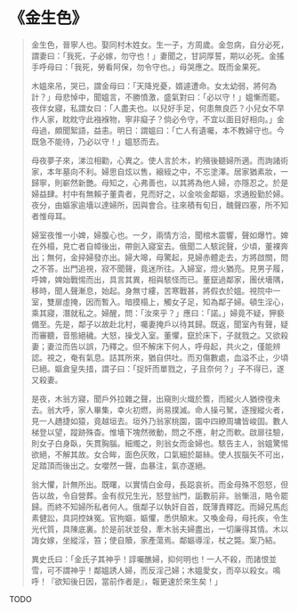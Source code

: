 # 《金生色》

> 金生色，晉寧人也。娶同村木姓女。生一子，方周歲。金忽病，自分必死，謂妻曰：「我死，子必嫁，勿守也！」妻聞之，甘詞厚誓，期以必死。金搖手呼母曰：「我死，勞看阿保，勿令守也。」母哭應之。既而金果死。
>
> 木媼來吊，哭已，謂金母曰：「天降兇憂，婿遽遭命。女太幼弱，將何為計？」母悲悼中，聞媼言，不勝憤激，盛氣對曰：「必以守！」媼慚而罷。夜伴女寢，私謂女曰：「人盡夫也。以兒好手足，何患無良匹？小兒女不早作人家，眈眈守此襁褓物，寧非癡子？倘必令守，不宜以面目好相向。」金母過，頗聞絮語，益恚。明日：謂媼曰：「亡人有遺囑，本不教婦守也。今既急不能待，乃必以守！」媼怒而去。
>
> 母夜夢子來，涕泣相勸，心異之。使人言於木，約殯後聽婦所適。而詢諸術家，本年墓向不利。婦思自炫以售，縗絰之中，不忘塗澤。居家猶素妝，一歸寧，則嶄然新艷。母知之，心弗善也，以其將為他人婦，亦隱忍之。於是婦益肆。村中有無賴子董貴者，見而好之，以金啖金鄰嫗，求通殷勤於婦。夜分，由嫗家逾墻以達婦所，因與會合。往來積有旬日，醜聲四塞，所不知者惟母耳。
>
> 婦室夜惟一小婢，婦腹心也。一夕，兩情方洽，聞棺木震響，聲如爆竹。婢在外榻，見亡者自幛後出，帶劍入寢室去。俄聞二人駭詫聲，少頃，董裸奔出；無何，金捽婦發亦出。婦大嗥，母驚起，見婦赤體走去，方將啟關，問之不答。出門追視，寂不聞聲，竟迷所往。入婦室，燈火猶亮。見男子履，呼婢，婢始戰惕而出，具言其異，相與駭怪而已。董竄過鄰家，團伏墻隅，移時，聞人聲漸息，始起。身無寸縷，苦寒戰甚，將假衣於媼。視院中一室，雙扉虛掩，因而暫入。暗摸榻上，觸女子足，知為鄰子婦。頓生淫心，乘其寢，潛就私之。婦醒，問：「汝來乎？」應曰：「諾。」婦竟不疑，狎褻備至。先是，鄰子以故赴北村，囑妻掩戶以待其歸。既返，聞室內有聲，疑而審聽，音態絕穢。大怒，操戈入室。董懼，竄於床下，子就戮之。又欲殺妻；妻泣而告以誤，乃釋之。但不解床下何人，呼母起，共火之，僅能辨認。視之，奄有氣息。詰其所來，猶自供吐。而刃傷數處，血溢不止，少頃已絕。嫗倉皇失措，謂子曰：「捉奸而單戮之，子且奈何？」子不得已，遂又殺妻。
>
> 是夜，木翁方寢，聞戶外拉雜之聲，出窺則火熾於簷，而縱火人猶徬徨未去。翁大呼，家人畢集，幸火初燃，尚易撲滅。命人操弓駑，逐搜縱火者，見一人趫捷如猿，竟越垣去。垣外乃翁家桃園，園中四繚周墉皆峻固。數人梯登以望，蹤跡殊杳。惟墻下塊然微動，問之不應，射之而軟。啟扉往驗，則女子白身臥，矢貫胸腦。細燭之，則翁女而金婦也。駭告主人，翁媼驚惕欲絕，不解其故。女合眸，面色灰敗，口氣細於屬絲。使人拔腦矢不可出，足踏頂而後出之。女嚶然一聲，血暴注，氣亦遂絕。
>
> 翁大懼，計無所出。既曙，以實情白金母，長跽哀祈。而金母殊不怨怒，但告以故，令自營葬。金有叔兄生光，怒登翁門，詬數前非。翁慚沮，賂令罷歸。而終不知婦所私者何人。俄鄰子以執奸自首，既薄責釋訖。而婦兄馬彪素健訟，具詞控妹冤。官拘嫗，嫗懼，悉供顛末。又喚金母，母托疾，令生光代質，具陳底裏。於是前狀並發，牽木翁夫婦盡出，一切廉得其情。木以誨女嫁，坐縱淫，笞；使自贖，家產蕩焉。鄰嫗導淫，杖之斃。案乃結。
>
> 異史氏曰：「金氏子其神乎！諄囑醮婦，抑何明也！一人不殺，而諸恨並雪，可不謂神乎！鄰媼誘人婦，而反淫己婦；木媼愛女，而卒以殺女。鳴呼！『欲知後日因，當前作者是』，報更速於來生矣！」

TODO

